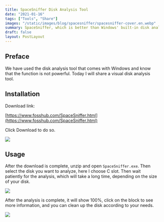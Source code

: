 ```yaml
---
title: SpaceSniffer Disk Analysis Tool
date: "2021-01-16"
tags: ["Tools", "Share"]
images: "/static/images/blog/spacesniffer/spacesniffer-cover.en.webp"
summary: SpaceSniffer, which is better than Windows' built-in disk analysis tool, analyzes your disk in detail
draft: false
layout: PostLayout
---
```


## Preface

We have used the disk analysis tool that comes with Windows and know that the function is not powerful. Today I will share a visual disk analysis tool.

## Installation

Download link:

[https://www.fosshub.com/SpaceSniffer.html](https://www.fosshub.com/SpaceSniffer.html)

Click Download to do so.

![](/static/images/blog/spacesniffer/spacesniffer-1.webp)

## Usage

After the download is complete, unzip and open `SpaceSniffer.exe`. Then select the disk you want to analyze, here I choose C slot. Then wait patiently for the analysis, which will take a long time, depending on the size of your disk.

![](/static/images/blog/spacesniffer/spacesniffer-2.webp)

After the analysis is complete, it will show 100%, click on the block to see more information, and you can clean up the disk according to your needs.

![](/static/images/blog/spacesniffer/spacesniffer-3.webp)

